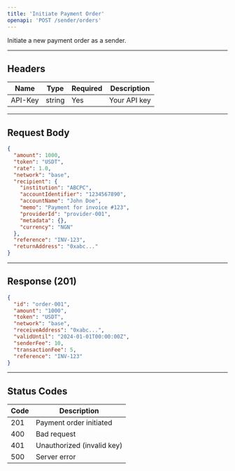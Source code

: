 ```yaml
---
title: 'Initiate Payment Order'
openapi: 'POST /sender/orders'
---
```


Initiate a new payment order as a sender.

---

## Headers

| Name     | Type   | Required | Description         |
|----------|--------|----------|---------------------|
| API-Key  | string | Yes      | Your API key        |

---

## Request Body

```json
{
  "amount": 1000,
  "token": "USDT",
  "rate": 1.0,
  "network": "base",
  "recipient": {
    "institution": "ABCPC",
    "accountIdentifier": "1234567890",
    "accountName": "John Doe",
    "memo": "Payment for invoice #123",
    "providerId": "provider-001",
    "metadata": {},
    "currency": "NGN"
  },
  "reference": "INV-123",
  "returnAddress": "0xabc..."
}
```

---

## Response (201)

```json
{
  "id": "order-001",
  "amount": "1000",
  "token": "USDT",
  "network": "base",
  "receiveAddress": "0xabc...",
  "validUntil": "2024-01-01T00:00:00Z",
  "senderFee": 10,
  "transactionFee": 5,
  "reference": "INV-123"
}
```

---

## Status Codes

| Code | Description                |
|------|----------------------------|
| 201  | Payment order initiated    |
| 400  | Bad request                |
| 401  | Unauthorized (invalid key) |
| 500  | Server error               | 